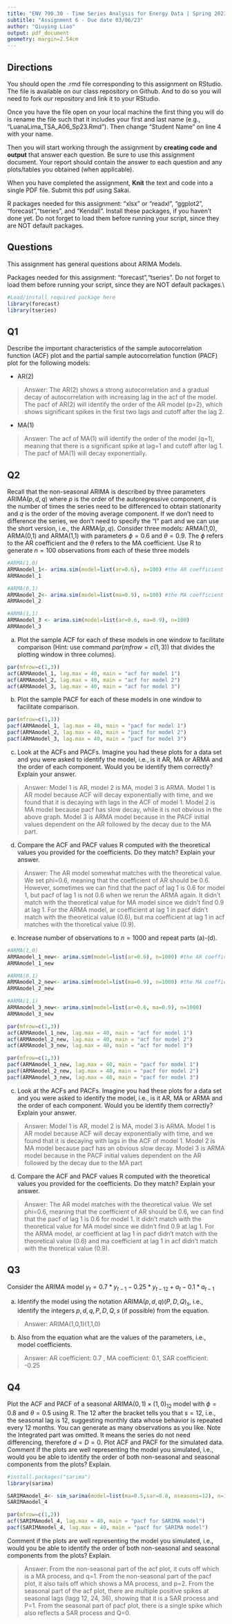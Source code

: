 ```yaml
---
title: "ENV 790.30 - Time Series Analysis for Energy Data | Spring 2023"
subtitle: "Assignment 6 - Due date 03/06/23"
author: "Qiuying Liao"
output: pdf_document
geometry: margin=2.54cm
---
```

  
## Directions
  
You should open the .rmd file corresponding to this assignment on RStudio. The file is available on our class repository on Github. And to do so you will need to fork our repository and link it to your RStudio.  

Once you have the file open on your local machine the first thing you will do is rename the file such that it includes your first and last name (e.g., "LuanaLima_TSA_A06_Sp23.Rmd"). Then change "Student Name" on line 4 with your name. 

Then you will start working through the assignment by  **creating code and output** that answer each question. Be sure to use this assignment document. Your report should contain the answer to each question and any plots/tables you obtained (when applicable).

When you have completed the assignment, **Knit** the text and code into a single PDF file. Submit this pdf using Sakai. 

R packages needed for this assignment: "xlsx" or "readxl", "ggplot2", "forecast","tseries", and "Kendall". Install these packages, if you haven't done yet. Do not forget to load them before running your script, since they are NOT default packages.

## Questions 

This assignment has general questions about ARIMA Models. 

Packages needed for this assignment: "forecast","tseries". Do not forget to load them before running your script, since they are NOT default packages.\\

```r
#Load/install required package here
library(forecast)
library(tseries)
```


## Q1
Describe the important characteristics of the sample autocorrelation function (ACF) plot and the partial sample autocorrelation function (PACF) plot for the following models: 


* AR(2)

> Answer: The AR(2) shows a strong autocorrelation and a gradual decay of autocorrelation with increasing lag in the acf of the model. The pacf of AR(2) will identify the order of the AR model (p=2), which shows significant spikes in the first two lags and cutoff after the lag 2.


* MA(1)

> Answer: The acf of MA(1) will identify the order of the model (q=1), meaning that there is a significant spike at lag=1 and cutoff after lag 1. The pacf of MA(1) will decay exponentially. 



## Q2
Recall that the non-seasonal ARIMA is described by three parameters ARIMA$(p,d,q)$ where $p$ is the order of the autoregressive component, $d$ is the number of times the series need to be differenced to obtain stationarity and $q$ is the order of the moving average component. If we don't need to difference the series, we don't need to specify the "I" part and we can use the short version, i.e., the ARMA$(p,q)$. Consider three models: ARMA(1,0), ARMA(0,1) and ARMA(1,1) with parameters $\phi=0.6$ and $\theta= 0.9$. The $\phi$ refers to the AR coefficient and the $\theta$ refers to the MA coefficient. Use R to generate $n=100$ observations from each of these three models

```r
#ARMA(1,0)
ARMAmodel_1<- arima.sim(model=list(ar=0.6), n=100) #the AR coefficient is 0.6
ARMAmodel_1

#ARMA(0,1)
ARMAmodel_2<- arima.sim(model=list(ma=0.9), n=100) #the MA coefficient is 0.9
ARMAmodel_2

#ARMA(1,1)
ARMAmodel_3 <- arima.sim(model=list(ar=0.6, ma=0.9), n=100)
ARMAmodel_3
```

(a) Plot the sample ACF for each of these models in one window to facilitate comparison (Hint: use command $par(mfrow=c(1,3))$ that divides the plotting window in three columns).  

```r
par(mfrow=c(1,3))
acf(ARMAmodel_1, lag.max = 40, main = "acf for model 1")
acf(ARMAmodel_2, lag.max = 40, main = "acf for model 2")
acf(ARMAmodel_3, lag.max = 40, main = "acf for model 3")
```


(b) Plot the sample PACF for each of these models in one window to facilitate comparison.  

```r
par(mfrow=c(1,3))
pacf(ARMAmodel_1, lag.max = 40, main = "pacf for model 1")
pacf(ARMAmodel_2, lag.max = 40, main = "pacf for model 2")
pacf(ARMAmodel_3, lag.max = 40, main = "pacf for model 3")
```

(c) Look at the ACFs and PACFs. Imagine you had these plots for a data set and you were asked to identify the model, i.e., is it AR, MA or ARMA and the order of each component. Would you be identify them correctly? Explain your answer.

> Answer: Model 1 is AR, model 2 is MA, model 3 is ARMA. Model 1 is AR model because ACF will decay exponentially with time, and we found that it is decaying with lags in the ACF of model 1. Model 2 is MA model because pacf has slow decay, while it is not obvious in the above graph. Model 3 is ARMA model because in the PACF initial values dependent on the AR followed by the decay due to the MA part. 

(d) Compare the ACF and PACF values R computed with the theoretical values you provided for the coefficients. Do they match? Explain your answer.

> Answer: The AR model somewhat matches with the theoretical value. We set phi=0.6, meaning that the coefficient of AR should be 0.6. However, sometimes we can find that the pacf of lag 1 is 0.6 for model 1, but pacf of lag 1 is not 0.6 when we rerun the ARMA again. It didn't match with the theoretical value for MA model since we didn't find 0.9 at lag 1. For the ARMA model, ar coefficient at lag 1 in pacf didn't match with the theoretical value (0.6), but ma coefficient at lag 1 in acf matches with the thoretical value (0.9). 

(e) Increase number of observations to $n=1000$ and repeat parts (a)-(d).

```r
#ARMA(1,0)
ARMAmodel_1_new<- arima.sim(model=list(ar=0.6), n=1000) #the AR coefficient is 0.6
ARMAmodel_1_new

#ARMA(0,1)
ARMAmodel_2_new<- arima.sim(model=list(ma=0.9), n=1000) #the MA coefficient is 0.9
ARMAmodel_2_new

#ARMA(1,1)
ARMAmodel_3_new<- arima.sim(model=list(ar=0.6, ma=0.9), n=1000)
ARMAmodel_3_new

```

```r
par(mfrow=c(1,3))
acf(ARMAmodel_1_new, lag.max = 40, main = "acf for model 1")
acf(ARMAmodel_2_new, lag.max = 40, main = "acf for model 2")
acf(ARMAmodel_3_new, lag.max = 40, main = "acf for model 3")
```

```r
par(mfrow=c(1,3))
pacf(ARMAmodel_1_new, lag.max = 40, main = "pacf for model 1")
pacf(ARMAmodel_2_new, lag.max = 40, main = "pacf for model 2")
pacf(ARMAmodel_3_new, lag.max = 40, main = "pacf for model 3")
```

(c) Look at the ACFs and PACFs. Imagine you had these plots for a data set and you were asked to identify the model, i.e., is it AR, MA or ARMA and the order of each component. Would you be identify them correctly? Explain your answer.

> Answer: Model 1 is AR, model 2 is MA, model 3 is ARMA. Model 1 is AR model because ACF will decay exponentially with time, and we found that it is decaying with lags in the ACF of model 1. Model 2 is MA model because pacf has an obvious slow decay. Model 3 is ARMA model because in the PACF initial values dependent on the AR followed by the decay due to the MA part

(d) Compare the ACF and PACF values R computed with the theoretical values you provided for the coefficients. Do they match? Explain your answer.

> Answer: The AR model matches with the theoretical value. We set phi=0.6, meaning that the coefficient of AR should be 0.6, we can find that the pacf of lag 1 is 0.6 for model 1. It didn't match with the theoretical value for MA model since we didn't find 0.9 at lag 1. For the ARMA model, ar coefficient at lag 1 in pacf didn't match with the theoretical value (0.6) and ma coefficient at lag 1 in acf didn't match with the thoretical value (0.9). 


## Q3

Consider the ARIMA model $y_t=0.7*y_{t-1}-0.25*y_{t-12}+a_t-0.1*a_{t-1}$


(a) Identify the model using the notation ARIMA$(p,d,q)(P,D,Q)_ s$, i.e., identify the integers $p,d,q,P,D,Q,s$ (if possible) from the equation.

> Answer: ARIMA(1,0,1)(1,1,0)


(b) Also from the equation what are the values of the parameters, i.e., model coefficients. 

> Answer: AR coefficient: 0.7 , MA coefficient: 0.1, SAR coefficient: -0.25

## Q4

Plot the ACF and PACF of a seasonal ARIMA$(0, 1)\times(1, 0)_{12}$ model with $\phi =0 .8$ and $\theta = 0.5$ using R. The $12$ after the bracket tells you that $s=12$, i.e., the seasonal lag is 12, suggesting monthly data whose behavior is repeated every 12 months. You can generate as many observations as you like. Note the Integrated part was omitted. It means the series do not need differencing, therefore $d=D=0$. Plot ACF and PACF for the simulated data. Comment if the plots are well representing the model you simulated, i.e., would you be able to identify the order of both non-seasonal and seasonal components from the plots? Explain.

```r
#install.packages("sarima")
library(sarima)

SARIMAmodel_4<- sim_sarima(model=list(ma=0.5,sar=0.8, nseasons=12), n=1000) 
SARIMAmodel_4
```

```r
par(mfrow=c(1,2))
acf(SARIMAmodel_4, lag.max = 40, main = "pacf for SARIMA model")
pacf(SARIMAmodel_4, lag.max = 40, main = "pacf for SARIMA model")
```
Comment if the plots are well representing the model you simulated, i.e., would you be able to identify the order of both non-seasonal and seasonal components from the plots? Explain.

> Answer: From the non-seasonal part of the acf plot, it cuts off which is a MA process, and q=1. From the non-seasonal part of the pacf plot, it also tails off which shows a MA process, and p=2. From the seasonal part of the acf plot, there are multiple positive spikes at seasonal lags (lagg 12, 24, 36), showing that it is a SAR process and P=1. From the seasonal part of pacf plot, there is a single spike which also reflects a SAR process and Q=0.
